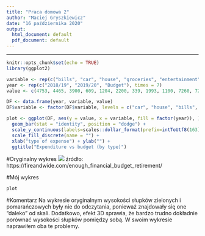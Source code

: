 ---
title: "Praca domowa 2"
author: "Maciej Gryszkiewicz"
date: "16 października 2020"
output:
  html_document: default
  pdf_document: default
---
***
```{r setup, include=FALSE}
knitr::opts_chunk$set(echo = TRUE)
library(ggplot2)
```



```{r plot, echo=FALSE}
variable <- rep(c("bills", "car", "house", "groceries", "entertainment", "travel", "other"), each = 3)
year <- rep(c("2018/19", "2019/20", "Budget"), times = 7)
value <- c(4753, 4465, 3900, 609, 1204, 2200, 339, 1993, 1100, 7260, 7277, 10400, 6001, 4829, 10400, 13340, 6879, 20000, 5100, 4570, 0)

DF <- data.frame(year, variable, value)
DF$variable <- factor(DF$variable, levels = c("car", "house", "bills", "entertainment", "travel", "groceries", "other"))

plot <- ggplot(DF, aes(y = value, x = variable, fill = factor(year)), ) +
  geom_bar(stat = "identity", position = "dodge") +
  scale_y_continuous(labels=scales::dollar_format(prefix=intToUtf8(163)), breaks = seq(from = 0, to = 20000, by = 2500), minor_breaks = seq(from = 0, to = 21500, by = 500)) +
  scale_fill_discrete(name = "") + 
  xlab("type of expense") + ylab("") +
  ggtitle("Expenditure vs budget (by type)") 

```

#Oryginalny wykres
![](og_diagram.jpg)
źródło: https://fireandwide.com/enough_financial_budget_retirement/

#Mój wykres
```{r project, echo = FALSE}
plot
```

#Komentarz
Na wykresie oryginalnym wysokości słupków zielonych i pomarańczowych były nie do odczytania, ponieważ znajdowały się one "daleko" od skali. Dodatkowo, efekt 3D sprawia, że bardzo trudno dokładnie porównać wysokości słupków pomiędzy sobą. W swoim wykresie naprawiłem oba te problemy.

